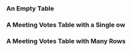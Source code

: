 
<Meta title="Library/Tables/MeetingVotesTable" component={MeetingVotesTable} />

### An Empty Table

<Props of={MeetingVotesTable} />

<Story name="Empty Table">
  <MeetingVotesTable
    votesPage={[]}
  />
</Story>

### A Meeting Votes Table with a Single ow
<Story name="Single Vote">
  <MeetingVotesTable
    votesPage={
    [
      {
        matter:{
          id: 'example-matter-id',
          name: text('example-matter-name', "Council Community Meeting"),
        },
        date:new Date(),
        council_decision:"Adopted",
        votes:
          array("Individual Councilor Votes", [
            {
            name: "Alice",
            decision: "Approve",
            id: "vote1"
          },
          {
            name: "Bob",
            decision: "Approve",
            id: "vote2"
          },
          {
            name: "Charlie",
            decision: "Approve",
            id: "vote3"
          },
          {
            name: "Denise",
            decision: "Reject",
            id: "vote4"
          },
          {
            name: "Elton",
            decision: "Abstain",
            id: "vote5"
          },
          {
            name: "Floyd",
            decision: "Reject",
            id: "vote6"
          },
          {
            name: "Gregory",
            decision: "Approve",
            id: "vote7"
          },
          {
            name: "Haley",
            decision: "Reject",
            id: "vote8"
          },
          {
            name: "Ivan",
            decision: "Abstain",
            id: "vote9"
          }
          ])
      }
    ]}
  />
</Story>

### A Meeting Votes Table with Many Rows

<Story name="Many Votes">
  <MeetingVotesTable
    votesPage={
    [
      {
        matter:{
          id: 'example-matter-id',
          name: text('example-matter-name', "Council Community Meeting"),
        },
        date:new Date(),
        council_decision:"Adopted",
        votes:
          array("Individual Councilor Votes", [
            {
            name: "Alice",
            decision: "Approve",
            id: "vote1"
          },
          {
            name: "Bob",
            decision: "Approve",
            id: "vote2"
          },
          {
            name: "Charlie",
            decision: "Approve",
            id: "vote3"
          },
          {
            name: "Denise",
            decision: "Reject",
            id: "vote4"
          },
          {
            name: "Elton",
            decision: "Abstain",
            id: "vote5"
          },
          {
            name: "Floyd",
            decision: "Reject",
            id: "vote6"
          },
          {
            name: "Gregory",
            decision: "Approve",
            id: "vote7"
          },
          {
            name: "Haley",
            decision: "Reject",
            id: "vote8"
          },
          {
            name: "Ivan",
            decision: "Abstain",
            id: "vote9"
          }
          ])
      },
      {
        matter:{
          id: 'example-matter-id',
          name: text('example-matter-name', "Council Community Meeting"),
        },
        date:new Date(),
        council_decision:"Adopted",
        votes:
          array("Individual Councilor Votes", [
            {
            name: "Alice",
            decision: "Approve",
            id: "vote1"
          },
          {
            name: "Bob",
            decision: "Approve",
            id: "vote2"
          },
          {
            name: "Charlie",
            decision: "Approve",
            id: "vote3"
          },
          {
            name: "Denise",
            decision: "Reject",
            id: "vote4"
          },
          {
            name: "Elton",
            decision: "Abstain",
            id: "vote5"
          },
          {
            name: "Floyd",
            decision: "Reject",
            id: "vote6"
          },
          {
            name: "Gregory",
            decision: "Approve",
            id: "vote7"
          },
          {
            name: "Haley",
            decision: "Reject",
            id: "vote8"
          },
          {
            name: "Ivan",
            decision: "Abstain",
            id: "vote9"
          }
          ])
      },
      {
        matter:{
          id: 'example-matter-id',
          name: text('example-matter-name', "Council Community Meeting"),
        },
        date:new Date(),
        council_decision:"Adopted",
        votes:
          array("Individual Councilor Votes", [
            {
            name: "Alice",
            decision: "Approve",
            id: "vote1"
          },
          {
            name: "Bob",
            decision: "Approve",
            id: "vote2"
          },
          {
            name: "Charlie",
            decision: "Approve",
            id: "vote3"
          },
          {
            name: "Denise",
            decision: "Reject",
            id: "vote4"
          },
          {
            name: "Elton",
            decision: "Abstain",
            id: "vote5"
          },
          {
            name: "Floyd",
            decision: "Reject",
            id: "vote6"
          },
          {
            name: "Gregory",
            decision: "Approve",
            id: "vote7"
          },
          {
            name: "Haley",
            decision: "Reject",
            id: "vote8"
          },
          {
            name: "Ivan",
            decision: "Abstain",
            id: "vote9"
          }
          ])
      },
      {
        matter:{
          id: 'example-matter-id',
          name: text('example-matter-name', "Council Community Meeting"),
        },
        date:new Date(),
        council_decision:"Adopted",
        votes:
          array("Individual Councilor Votes", [
            {
            name: "Alice",
            decision: "Approve",
            id: "vote1"
          },
          {
            name: "Bob",
            decision: "Approve",
            id: "vote2"
          },
          {
            name: "Charlie",
            decision: "Approve",
            id: "vote3"
          },
          {
            name: "Denise",
            decision: "Reject",
            id: "vote4"
          },
          {
            name: "Elton",
            decision: "Abstain",
            id: "vote5"
          },
          {
            name: "Floyd",
            decision: "Reject",
            id: "vote6"
          },
          {
            name: "Gregory",
            decision: "Approve",
            id: "vote7"
          },
          {
            name: "Haley",
            decision: "Reject",
            id: "vote8"
          },
          {
            name: "Ivan",
            decision: "Abstain",
            id: "vote9"
          }
          ])
      }
    ]}
  />
</Story>